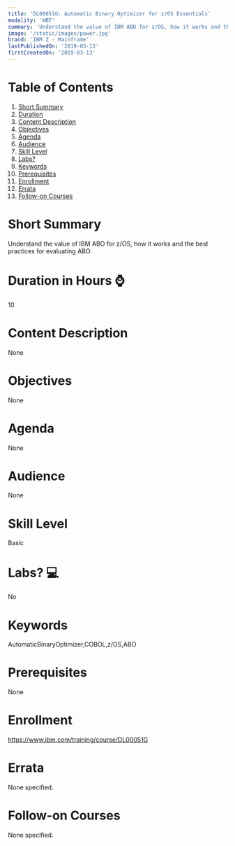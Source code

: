 ```yaml
---
title: 'DL00051G: Automatic Binary Optimizer for z/OS Essentials'
modality: 'WBT'
summary: 'Understand the value of IBM ABO for z/OS, how it works and the best practices for evaluating ABO.'
image: '/static/images/power.jpg'
brand: 'IBM Z - Mainframe'
lastPublishedOn: '2019-03-13'
firstCreatedOn: '2019-03-13'
---
```

# Table of Contents
1.  [Short Summary](#short-summary)
2.  [Duration](#duration-in-hours-)
3.  [Content Description](#content-description)
4.  [Objectives](#objectives)
5.  [Agenda](#agenda)
6.  [Audience](#audience)
7.  [Skill Level](#skill-level)
8.  [Labs?](#labs-)
9.  [Keywords](#keywords)
10. [Prerequisites](#prerequisites)
11. [Enrollment](#enrollment)
12. [Errata](#errata)
13. [Follow-on Courses](#follow-on-courses)

# Short Summary
Understand the value of IBM ABO for z/OS, how it works and the best practices for evaluating ABO.

# Duration in Hours ⌚
10

# Content Description
None

# Objectives
None

# Agenda
None

# Audience
None

# Skill Level
Basic

# Labs? 💻
No

# Keywords
AutomaticBinaryOptimizer,COBOL,z/OS,ABO

# Prerequisites
None

# Enrollment
https://www.ibm.com/training/course/DL00051G

# Errata
None specified.

# Follow-on Courses
None specified.

